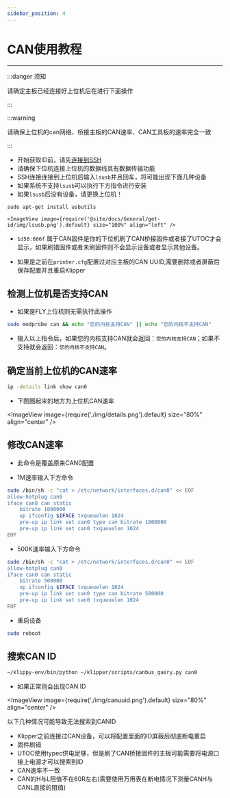 ```yaml
---
sidebar_position: 4
---
```



# CAN使用教程

----

:::danger 须知

请确定主板已经连接好上位机后在进行下面操作

:::



:::warning

请确保上位机的can网络、桥接主板的CAN速率、CAN工具板的速率完全一致

:::

* 开始获取ID前，请先[连接到SSH](/docs/DebugDoc/BasicTutorial/index.mdx "点击即可跳转") 
* 请确保下位机连接上位机的数据线具有数据传输功能
* SSH连接连接到上位机后输入`lsusb`并且回车，将可能出现下面几种设备
* 如果系统不支持`lsusb`可以执行下方指令进行安装
* 如果`lsusb`后没有设备，请更换上位机！

```
sudo apt-get install usbutils
```

    <ImageView image={require('@site/docs/General/get-id/img/lsusb.png').default} size="100%" align="left" />

* `1d50:606f` 属于CAN固件是你的下位机刷了CAN桥接固件或者接了UTOC才会显示，如果刷错固件或者未刷固件则不会显示设备或者显示其他设备。

* 如果是之前在`printer.cfg`配置过对应主板的CAN UUID,需要删除或者屏蔽后保存配置并且重启Klipper


## 检测上位机是否支持CAN

* 如果是FLY上位机则无需执行此操作

```bash
sudo modprobe can && echo "您的内核支持CAN" || echo "您的内核不支持CAN"
```

* 输入以上指令后，如果您的内核支持CAN就会返回：`您的内核支持CAN`；如果不支持就会返回：`您的内核不支持CAN`。

## 确定当前上位机的CAN速率

```bash
ip -details link show can0
```

* 下图圈起来的地方为上位机CAN速率

<ImageView image={require('./img/details.png').default} size="80%" align="center" />

## 修改CAN速率

* 此命令是覆盖原来CAN0配置

* 1M速率输入下方命令

```bash
sudo /bin/sh -c "cat > /etc/network/interfaces.d/can0" << EOF
allow-hotplug can0
iface can0 can static
    bitrate 1000000
    up ifconfig $IFACE txqueuelen 1024
    pre-up ip link set can0 type can bitrate 1000000
    pre-up ip link set can0 txqueuelen 1024
EOF
```

* 500K速率输入下方命令

```bash
sudo /bin/sh -c "cat > /etc/network/interfaces.d/can0" << EOF
allow-hotplug can0
iface can0 can static
    bitrate 500000
    up ifconfig $IFACE txqueuelen 1024
    pre-up ip link set can0 type can bitrate 500000
    pre-up ip link set can0 txqueuelen 1024
EOF
```

* 重启设备

```bash
sudo reboot
```

## 搜索CAN ID

```bash
~/klippy-env/bin/python ~/klipper/scripts/canbus_query.py can0
```

* 如果正常则会出现CAN ID

<ImageView image={require('./img/canuuid.png').default} size="80%" align="center" />

以下几种情况可能导致无法搜索到CANID

* Klipper之前连接过CAN设备，可以将配置里面的ID屏蔽后彻底断电重启
* 固件刷错
* UTOC使用typec供电足够，但是刷了CAN桥接固件的主板可能需要将电源口接上电源才可以搜索到ID
* CAN速率不一致
* CAN的H与L阻值不在60R左右(需要使用万用表在断电情况下测量CANH与CANL直接的阻值)

